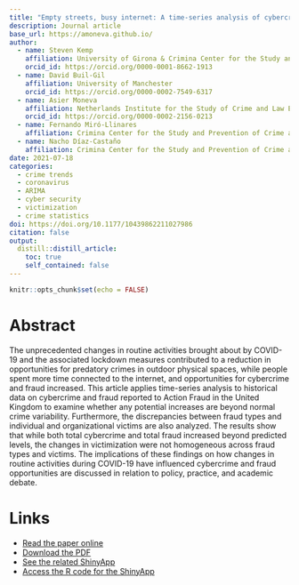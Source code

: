 ```yaml
---
title: "Empty streets, busy internet: A time-series analysis of cybercrime and fraud trends during COVID-19"
description: Journal article
base_url: https://amoneva.github.io/
author:
  - name: Steven Kemp
    affiliation: University of Girona & Crimina Center for the Study and Prevention of Crime at Miguel Hernandez University & University of Manchester
    orcid_id: https://orcid.org/0000-0001-8662-1913
  - name: David Buil-Gil
    affiliation: University of Manchester
    orcid_id: https://orcid.org/0000-0002-7549-6317
  - name: Asier Moneva
    affiliation: Netherlands Institute for the Study of Crime and Law Enforcement (NSCR) & Centre of Expertise Cyber Security at The Hague University of Applied Sciences
    orcid_id: https://orcid.org/0000-0002-2156-0213
  - name: Fernando Miró-Llinares
    affiliation: Crimina Center for the Study and Prevention of Crime at Miguel Hernandez University
  - name: Nacho Díaz-Castaño
    affiliation: Crimina Center for the Study and Prevention of Crime at Miguel Hernandez University
date: 2021-07-18
categories:
  - crime trends
  - coronavirus
  - ARIMA
  - cyber security
  - victimization
  - crime statistics
doi: https://doi.org/10.1177/10439862211027986
citation: false
output:
  distill::distill_article:
    toc: true
    self_contained: false
---
```


```r
knitr::opts_chunk$set(echo = FALSE)
```

# Abstract

The unprecedented changes in routine activities brought about by COVID-19 and the associated lockdown measures contributed to a reduction in opportunities for predatory crimes in outdoor physical spaces, while people spent more time connected to the internet, and opportunities for cybercrime and fraud increased. This article applies time-series analysis to historical data on cybercrime and fraud reported to Action Fraud in the United Kingdom to examine whether any potential increases are beyond normal crime variability. Furthermore, the discrepancies between fraud types and individual and organizational victims are also analyzed. The results show that while both total cybercrime and total fraud increased beyond predicted levels, the changes in victimization were not homogeneous across fraud types and victims. The implications of these findings on how changes in routine activities during COVID-19 have influenced cybercrime and fraud opportunities are discussed in relation to policy, practice, and academic debate.

# Links

-   [Read the paper online](https://journals.sagepub.com/doi/full/10.1177/10439862211027986)
-   [Download the PDF](kemp_2021_empty_streets_busy_internet_a.pdf)
-   [See the related ShinyApp](https://asiermoneva.shinyapps.io/trends_app/)
-   [Access the R code for the ShinyApp](https://github.com/amoneva/trends_app)
